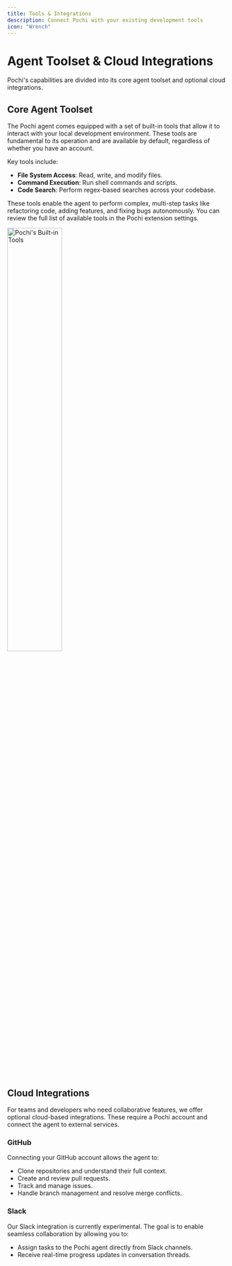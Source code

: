 ```yaml
---
title: Tools & Integrations
description: Connect Pochi with your existing development tools
icon: "Wrench"
---
```


# **Agent Toolset & Cloud Integrations**

Pochi's capabilities are divided into its core agent toolset and optional cloud integrations.

## **Core Agent Toolset**

The Pochi agent comes equipped with a set of built-in tools that allow it to interact with your local development environment. These tools are fundamental to its operation and are available by default, regardless of whether you have an account.

Key tools include:
- **File System Access**: Read, write, and modify files.
- **Command Execution**: Run shell commands and scripts.
- **Code Search**: Perform regex-based searches across your codebase.

These tools enable the agent to perform complex, multi-step tasks like refactoring code, adding features, and fixing bugs autonomously. You can review the full list of available tools in the Pochi extension settings.

<div style={{ display: 'flex', justifyContent: 'center' }}>
  <img src="/images/core-features/tools/built-in-tools.png" alt="Pochi's Built-in Tools" width="50%" />
</div>

## **Cloud Integrations**

For teams and developers who need collaborative features, we offer optional cloud-based integrations. These require a Pochi account and connect the agent to external services.

### **GitHub**

Connecting your GitHub account allows the agent to:
- Clone repositories and understand their full context.
- Create and review pull requests.
- Track and manage issues.
- Handle branch management and resolve merge conflicts.

### **Slack**

Our Slack integration is currently experimental. The goal is to enable seamless collaboration by allowing you to:
- Assign tasks to the Pochi agent directly from Slack channels.
- Receive real-time progress updates in conversation threads.
